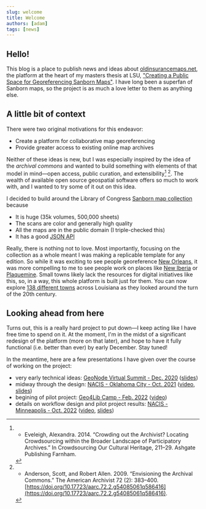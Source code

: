 ```yaml
---
slug: welcome
title: Welcome
authors: [adam]
tags: [news]
---
```


## Hello!

This blog is a place to publish news and ideas about [oldinsurancemaps.net](https://oldinsurancemaps.net), the platform at the heart of my masters thesis at LSU, ["Creating a Public Space for Georeferencing Sanborn Maps"](https://digitalcommons.lsu.edu/gradschool_theses/5641). I have long been a superfan of Sanborn maps, so the project is as much a love letter to them as anything else.

<!-- truncate -->

## A little bit of context

There were two original motivations for this endeavor:

- Create a platform for collaborative map georeferencing
- Provide greater access to existing online map archives

Neither of these ideas is new, but I was especially inspired by the idea of the _archival commons_ and wanted to build something with elements of that model in mind&mdash;open access, public curation, and extensibility[^1] [^2]. The wealth of available open source geospatial software offers so much to work with, and I wanted to try some of it out on this idea.

I decided to build around the Library of Congress [Sanborn map collection](https://loc.gov/collections/sanborn-maps) because

- It is huge (35k volumes, 500,000 sheets)
- The scans are color and generally high quality
- All the maps are in the public domain (I triple-checked this)
- It has a good [JSON API](https://libraryofcongress.github.io/data-exploration/)

Really, there is nothing not to love. Most importantly, focusing on the collection as a whole meant I was making a replicable template for any edition. So while it was exciting to see people georeference [New Orleans](https://oldinsurancemaps.net/viewer/new-orleans-la), it was more compelling to me to see people work on places like [New Iberia](https://oldinsurancemaps.net/viewer/new-iberia-la) or [Plaquemine](https://oldinsurancemaps.net/viewer/plaquemine-la). Small towns likely lack the resources for digital initiatives like this, so, in a way, this whole platform is built just for them. You can now explore [138 different towns](https://oldinsurancemaps.net/browse) across Louisiana as they looked around the turn of the 20th century.

## Looking ahead from here

Turns out, this is a really hard project to put down&mdash;I keep acting like I have free time to spend on it. At the moment, I'm in the midst of a significant redesign of the platform (more on that later), and hope to have it fully functional (i.e. better than ever) by early December. Stay tuned!

In the meantime, here are a few presentations I have given over the course of working on the project:

- very early technical ideas: [GeoNode Virtual Summit - Dec. 2020](https://summit.geonode.org/schedule/#session-110) ([slides](https://docs.google.com/presentation/d/e/2PACX-1vSwbTO3jKrwGFKwouZdPSWfQVB3sws8I7bdH_CiSoNTt3l3wefu3s50NAxXn4N7M9CkW09hf9xZh63j/pub?start=false&loop=false&delayms=3000))
- midway through the design: [NACIS - Oklahoma City - Oct. 2021](https://nacis2021.sched.com/event/lXOu/cartographic-resources) ([video](https://www.youtube.com/watch?v=g7agzL4G5q8), [slides](https://docs.google.com/presentation/d/10khtmm8TOkZpsWNo-Yfvip4HqXHhwrPycIJYsBg1mA4/edit?usp=sharing))
- begining of pilot project: [Geo4Lib Camp - Feb. 2022](https://geo4libcamp.github.io/) ([video](https://www.youtube.com/watch?v=FXnzZ8MkDXo&list=PL6aDid_9TtzUI7_bPoulDphsF4Bfp8AOj&index=6))
- details on workflow design and pilot project results: [NACIS - Minneapolis - Oct. 2022](https://nacis2022.sched.com/event/pgR6/cartographic-research-i) ([video](https://www.youtube.com/watch?v=WmxzfZFfChg), [slides](https://tiny.cc/nacis2022-ac))


[^1]:
    - Eveleigh, Alexandra. 2014. “Crowding out the Archivist? Locating Crowdsourcing within the Broader Landscape of Participatory Archives.” In Crowdsourcing Our Cultural Heritage, 211–29. Ashgate Publishing Farnham.
[^2]:
    - Anderson, Scott, and Robert Allen. 2009. “Envisioning the Archival Commons.” The American Archivist 72 (2): 383–400. [https://doi.org/10.17723/aarc.72.2.g54085061q586416](https://doi.org/10.17723/aarc.72.2.g54085061q586416).
